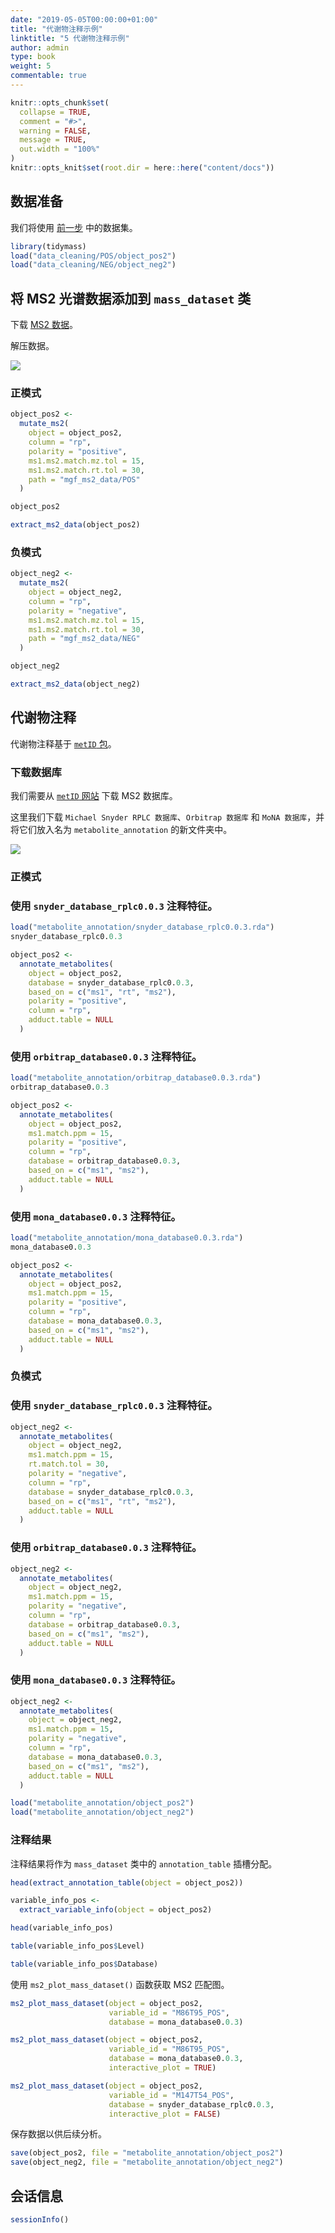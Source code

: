 ```yaml
---
date: "2019-05-05T00:00:00+01:00"
title: "代谢物注释示例"
linktitle: "5 代谢物注释示例"
author: admin
type: book
weight: 5
commentable: true
---
```


```r
knitr::opts_chunk$set(
  collapse = TRUE,
  comment = "#>",
  warning = FALSE,
  message = TRUE,
  out.width = "100%"
)
knitr::opts_knit$set(root.dir = here::here("content/docs"))
```

## 数据准备

我们将使用 [前一步](https://tidymass.github.io/tidymass/articles/data_cleaning.html) 中的数据集。

```r
library(tidymass)
load("data_cleaning/POS/object_pos2")
load("data_cleaning/NEG/object_neg2")
```

## 将 MS2 光谱数据添加到 `mass_dataset` 类

下载 [MS2 数据](https://drive.google.com/file/d/1FY3x7q5i1g3oSLaVej__ZaZ4XSX-mWBQ/view?usp=sharing)。

解压数据。

![](/docs/chapter7/figures/fig1.png)

### 正模式

```r
object_pos2 <-
  mutate_ms2(
    object = object_pos2,
    column = "rp",
    polarity = "positive",
    ms1.ms2.match.mz.tol = 15,
    ms1.ms2.match.rt.tol = 30,
    path = "mgf_ms2_data/POS"
  )
```

```r
object_pos2
```

```r
extract_ms2_data(object_pos2)
```


### 负模式

```r
object_neg2 <-
  mutate_ms2(
    object = object_neg2,
    column = "rp",
    polarity = "negative",
    ms1.ms2.match.mz.tol = 15,
    ms1.ms2.match.rt.tol = 30,
    path = "mgf_ms2_data/NEG"
  )
```

```r
object_neg2
```

```r
extract_ms2_data(object_neg2)
```

## 代谢物注释

代谢物注释基于 [`metID` 包](https://tidymass.github.io/metid/)。

### 下载数据库

我们需要从 [`metID` 网站](https://tidymass.github.io/metid/articles/public_databases.html) 下载 MS2 数据库。

这里我们下载 `Michael Snyder RPLC 数据库`、`Orbitrap 数据库` 和 `MoNA 数据库`，并将它们放入名为 `metabolite_annotation` 的新文件夹中。

![](/docs/chapter7/figures/fig2.png)

### 正模式

### 使用 `snyder_database_rplc0.0.3` 注释特征。

```r
load("metabolite_annotation/snyder_database_rplc0.0.3.rda")
snyder_database_rplc0.0.3
```

```r
object_pos2 <-
  annotate_metabolites(
    object = object_pos2,
    database = snyder_database_rplc0.0.3,
    based_on = c("ms1", "rt", "ms2"),
    polarity = "positive",
    column = "rp",
    adduct.table = NULL
  )
```

### 使用 `orbitrap_database0.0.3` 注释特征。

```r
load("metabolite_annotation/orbitrap_database0.0.3.rda")
orbitrap_database0.0.3
```

```r
object_pos2 <-
  annotate_metabolites(
    object = object_pos2,
    ms1.match.ppm = 15,
    polarity = "positive",
    column = "rp",
    database = orbitrap_database0.0.3,
    based_on = c("ms1", "ms2"),
    adduct.table = NULL
  )
```

### 使用 `mona_database0.0.3` 注释特征。

```r
load("metabolite_annotation/mona_database0.0.3.rda")
mona_database0.0.3
```

```r
object_pos2 <-
  annotate_metabolites(
    object = object_pos2,
    ms1.match.ppm = 15,
    polarity = "positive",
    column = "rp",
    database = mona_database0.0.3,
    based_on = c("ms1", "ms2"),
    adduct.table = NULL
  )
```

### 负模式

### 使用 `snyder_database_rplc0.0.3` 注释特征。

```r
object_neg2 <-
  annotate_metabolites(
    object = object_neg2,
    ms1.match.ppm = 15,
    rt.match.tol = 30,
    polarity = "negative",
    column = "rp",
    database = snyder_database_rplc0.0.3,
    based_on = c("ms1", "rt", "ms2"),
    adduct.table = NULL
  )
```

### 使用 `orbitrap_database0.0.3` 注释特征。

```r
object_neg2 <-
  annotate_metabolites(
    object = object_neg2,
    ms1.match.ppm = 15,
    polarity = "negative",
    column = "rp",
    database = orbitrap_database0.0.3,
    based_on = c("ms1", "ms2"),
    adduct.table = NULL
  )
```

### 使用 `mona_database0.0.3` 注释特征。

```r
object_neg2 <-
  annotate_metabolites(
    object = object_neg2,
    ms1.match.ppm = 15,
    polarity = "negative",
    column = "rp",
    database = mona_database0.0.3,
    based_on = c("ms1", "ms2"),
    adduct.table = NULL
  )
```

```r
load("metabolite_annotation/object_pos2")
load("metabolite_annotation/object_neg2")
```

### 注释结果

注释结果将作为 `mass_dataset` 类中的 `annotation_table` 插槽分配。

```r
head(extract_annotation_table(object = object_pos2))
```

```r
variable_info_pos <-
  extract_variable_info(object = object_pos2)
```

```r
head(variable_info_pos)
```

```r
table(variable_info_pos$Level)
```

```r
table(variable_info_pos$Database)
```

使用 `ms2_plot_mass_dataset()` 函数获取 MS2 匹配图。

```r
ms2_plot_mass_dataset(object = object_pos2, 
                      variable_id = "M86T95_POS", 
                      database = mona_database0.0.3)
```

```r
ms2_plot_mass_dataset(object = object_pos2, 
                      variable_id = "M86T95_POS", 
                      database = mona_database0.0.3, 
                      interactive_plot = TRUE)
```

```r
ms2_plot_mass_dataset(object = object_pos2, 
                      variable_id = "M147T54_POS", 
                      database = snyder_database_rplc0.0.3, 
                      interactive_plot = FALSE)
```

保存数据以供后续分析。

```r
save(object_pos2, file = "metabolite_annotation/object_pos2")
save(object_neg2, file = "metabolite_annotation/object_neg2")
```

## 会话信息

```r
sessionInfo()
```
